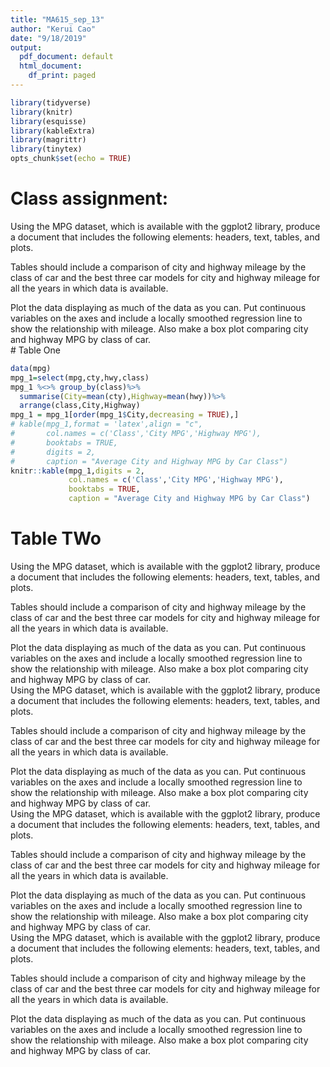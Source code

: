 ```yaml
---
title: "MA615_sep_13"
author: "Kerui Cao"
date: "9/18/2019"
output:
  pdf_document: default
  html_document:
    df_print: paged
---
```


```r
library(tidyverse)
library(knitr)
library(esquisse)
library(kableExtra)
library(magrittr)
library(tinytex)
opts_chunk$set(echo = TRUE)
```

# Class assignment:

Using the MPG dataset, which is available with the ggplot2 library, produce a document that includes the following elements: headers, text, tables, and plots.  

Tables should include a comparison of city and highway mileage by the class of car and the best three car models for city and highway mileage for all the years in which data is available.  

Plot the data displaying as much of the data as you can. Put continuous variables on the axes and include a locally smoothed regression line to show the relationship with mileage.  Also make a box plot comparing city and highway MPG by class of car.  
# Table One
```r

data(mpg)
mpg_1=select(mpg,cty,hwy,class)
mpg_1 %<>% group_by(class)%>%
  summarise(City=mean(cty),Highway=mean(hwy))%>%
  arrange(class,City,Highway)
mpg_1 = mpg_1[order(mpg_1$City,decreasing = TRUE),]
# kable(mpg_1,format = 'latex',align = "c",
#       col.names = c('Class','City MPG','Highway MPG'),
#       booktabs = TRUE,
#       digits = 2,
#       caption = "Average City and Highway MPG by Car Class")
knitr::kable(mpg_1,digits = 2,
             col.names = c('Class','City MPG','Highway MPG'),
             booktabs = TRUE,
             caption = "Average City and Highway MPG by Car Class")
```

# Table TWo
Using the MPG dataset, which is available with the ggplot2 library, produce a document that includes the following elements: headers, text, tables, and plots.  

Tables should include a comparison of city and highway mileage by the class of car and the best three car models for city and highway mileage for all the years in which data is available.  

Plot the data displaying as much of the data as you can. Put continuous variables on the axes and include a locally smoothed regression line to show the relationship with mileage.  Also make a box plot comparing city and highway MPG by class of car.  
Using the MPG dataset, which is available with the ggplot2 library, produce a document that includes the following elements: headers, text, tables, and plots.  

Tables should include a comparison of city and highway mileage by the class of car and the best three car models for city and highway mileage for all the years in which data is available.  

Plot the data displaying as much of the data as you can. Put continuous variables on the axes and include a locally smoothed regression line to show the relationship with mileage.  Also make a box plot comparing city and highway MPG by class of car.  
Using the MPG dataset, which is available with the ggplot2 library, produce a document that includes the following elements: headers, text, tables, and plots.  

Tables should include a comparison of city and highway mileage by the class of car and the best three car models for city and highway mileage for all the years in which data is available.  

Plot the data displaying as much of the data as you can. Put continuous variables on the axes and include a locally smoothed regression line to show the relationship with mileage.  Also make a box plot comparing city and highway MPG by class of car.  
Using the MPG dataset, which is available with the ggplot2 library, produce a document that includes the following elements: headers, text, tables, and plots.  

Tables should include a comparison of city and highway mileage by the class of car and the best three car models for city and highway mileage for all the years in which data is available.  

Plot the data displaying as much of the data as you can. Put continuous variables on the axes and include a locally smoothed regression line to show the relationship with mileage.  Also make a box plot comparing city and highway MPG by class of car.  